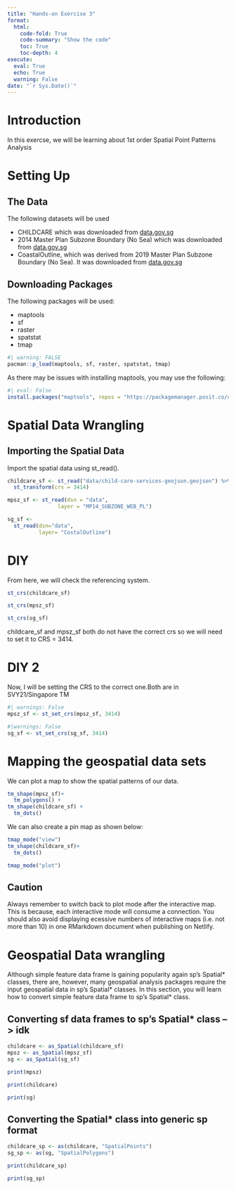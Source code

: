 ```yaml
---
title: "Hands-on Exercise 3"
format:
  html:
    code-fold: True
    code-summary: "Show the code"
    toc: True
    toc-depth: 4
execute:
  eval: True
  echo: True
  warning: False
date: "`r Sys.Date()`"
---
```


# Introduction

In this exercse, we will be learning about 1st order Spatial Point Patterns Analysis

# Setting Up

## The Data

The following datasets will be used

-   CHILDCARE which was downloaded from [data.gov.sg](https://beta.data.gov.sg/collections/2015/view)
-   2014 Master Plan Subzone Boundary (No Sea) which was downloaded from [data.gov.sg](https://beta.data.gov.sg/collections/1707/view)
-   CoastalOutline, which was derived from 2019 Master Plan Subzone Boundary (No Sea). It was downloaded from [data.gov.sg](https://beta.data.gov.sg/collections/1749/view)

## Downloading Packages

The following packages will be used:

-   maptools
-   sf
-   raster
-   spatstat
-   tmap

```r
#| warning: FALSE
pacman::p_load(maptools, sf, raster, spatstat, tmap)
```

As there may be issues with installing maptools, you may use the following:

```r
#| eval: False
install.packages("maptools", repos = "https://packagemanager.posit.co/cran/2023-10-13")
```

# Spatial Data Wrangling

## Importing the Spatial Data

Import the spatial data using st_read().

```r
childcare_sf <- st_read("data/child-care-services-geojson.geojson") %>%
  st_transform(crs = 3414)
```

```r
mpsz_sf <- st_read(dsn = "data", 
                layer = "MP14_SUBZONE_WEB_PL")
```

```r
sg_sf <-
  st_read(dsn="data",
          layer= "CostalOutline")
```

# DIY

From here, we will check the referencing system.

```r
st_crs(childcare_sf)
```

```r
st_crs(mpsz_sf)
```

```r
st_crs(sg_sf)
```

childcare_sf and mpsz_sf both do not have the correct crs so we will need to set it to CRS = 3414.

# DIY 2

Now, I will be setting the CRS to the correct one.Both are in SVY21/Singapore TM

```r
#| warnings: False
mpsz_sf <- st_set_crs(mpsz_sf, 3414)
```

```r
#|warnings: False
sg_sf <- st_set_crs(sg_sf, 3414)
```

# Mapping the geospatial data sets

We can plot a map to show the spatial patterns of our data.

```r
tm_shape(mpsz_sf)+
  tm_polygons() +
tm_shape(childcare_sf) +
  tm_dots()
```

We can also create a pin map as shown below:

```r
tmap_mode("view")
tm_shape(childcare_sf)+
  tm_dots()
```

```r
tmap_mode("plot")
```

::: callout-caution
## Caution

Always remember to switch back to plot mode after the interactive map. This is because, each interactive mode will consume a connection. You should also avoid displaying ecessive numbers of interactive maps (i.e. not more than 10) in one RMarkdown document when publishing on Netlify.
:::

# Geospatial Data wrangling

Although simple feature data frame is gaining popularity again sp’s Spatial* classes, there are, however, many geospatial analysis packages require the input geospatial data in sp’s Spatial* classes. In this section, you will learn how to convert simple feature data frame to sp’s Spatial* class.

## Converting sf data frames to sp’s Spatial* class --> idk

```r
childcare <- as_Spatial(childcare_sf)
mpsz <- as_Spatial(mpsz_sf)
sg <- as_Spatial(sg_sf)
```

```r
print(mpsz)
```
```r
print(childcare)
```
```r
print(sg)
```
## Converting the Spatial* class into generic sp format

```r
childcare_sp <- as(childcare, "SpatialPoints")
sg_sp <- as(sg, "SpatialPolygons")
```

```r
print(childcare_sp)
```
```r
print(sg_sp)
```




















